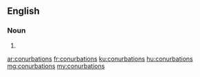 ==English==

===Noun===
{{head|en|noun plural form}}

# {{plural of|conurbation|lang=en}}

[[ar:conurbations]]
[[fr:conurbations]]
[[ku:conurbations]]
[[hu:conurbations]]
[[mg:conurbations]]
[[my:conurbations]]